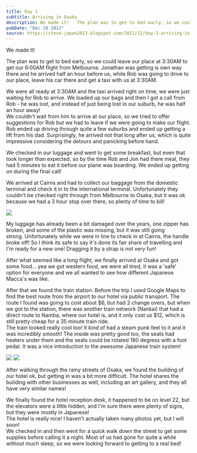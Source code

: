 ```yaml
---
title: Day 1
subtitle: Arriving in Osaka
description: We made it!   The plan was to get to bed early, so we could leave our place at 3:30AM to get our 6:00AM flight from Melbourne. Jonathan was ...
pubDate: "Dec 28 2012"
source: https://steve-japan2013.blogspot.com/2012/12/day-1-arriving-in-osaka.html
---
```



We made it!

The plan was to get to bed early, so we could leave our place at 3:30AM to get our 6:00AM flight from Melbourne. Jonathan was getting is own way there and he arrived half an hour before us, while Rob was going to drive to our place, leave his car there and get a taxi with us at 3:30AM.

We were all ready at 3:30AM and the taxi arrived right on time, we were just waiting for Rob to arrive. We loaded up our bags and then I got a call from Rob - he was lost, and instead of just being lost in our suburb, he was half an hour away!  
We couldn't wait from him to arrive at our place, so we tried to offer suggestions for Rob but we had to leave if we were going to make our flight. Rob ended up driving through quite a few suburbs and ended up getting a lift from his dad. Surprisingly, he arrived not that long after us, which is quite impressive considering the detours and panicking before hand.

We checked in our luggage and went to get some breakfast, but even that took longer than expected, so by the time Rob and Jon had there meal, they had 5 minutes to eat it before our plane was boarding. We ended up getting on during the final call!

We arrived at Cairns and had to collect our baggage from the domestic terminal and check it in to the international terminal. Unfortunately they couldn't be checked right through from Melbourne to Osaka, but it was ok because we had a 3 hour stop over there, so plenty of time to kill!

<Img originalAspectRatio src="2012-japan/ga2ejxtgfriuhlycjjal.jpg" />

My luggage has already been a bit damaged over the years, one zipper has broken, and some of the plastic was missing, but it was still going strong. Unfortunately while we were in line to check in at Cairns, the handle broke off! So I think its safe to say it's done its fair share of travelling and I'm ready for a new one! Dragging it by a strap is not very fun!

After what seemed like a long flight, we finally arrived at Osaka and got some food... yea we got western food, we were all tired, it was a 'safe' option for everyone and we all wanted to see how different Japanese Macca's was like.

After that we found the train station. Before the trip I used Google Maps to find the best route from the airport to our hotel via public transport. The route I found was going to cost about $6, but had 2 change overs, but when we got to the station, there was another train network (Nankai) that had a direct route to Namba, where our hotel is, and it only cost us $12, which is still pretty cheap for a 35 minute train ride.  
The train looked really cool too! It kind of had a steam punk feel to it and it was incredibly smooth! The inside was pretty good too, the seats had heaters under them and the seats could be rotated 180 degress with a foot pedal. It was a nice introduction to the awesome Japanese train system!

<Grid>
  <Img src="2012-japan/pltista5mxwe42cnlo2u.jpg" />
  <Img src="2012-japan/ciqgcmihnzsbc2bc4a9f.jpg" />
</Grid>

After walking through the rainy streets of Osaka, we found the building of our hotel ok, but getting in was a bit more difficult. The hotel shares the building with other businesses as well, including an art gallery, and they all have very similar names!

We finally found the hotel reception desk, it happened to be on level 22, but the elevators were a little hidden, and I'm sure there were plenty of signs, but they were mostly in Japanese!  
The hotel is really nice! I haven't actually taken many photos yet, but I will soon!  
We checked in and then went for a quick walk down the street to get some supplies before calling it a night. Most of us had gone for quite a while without much sleep, so we were looking forward to getting to a real bed!
